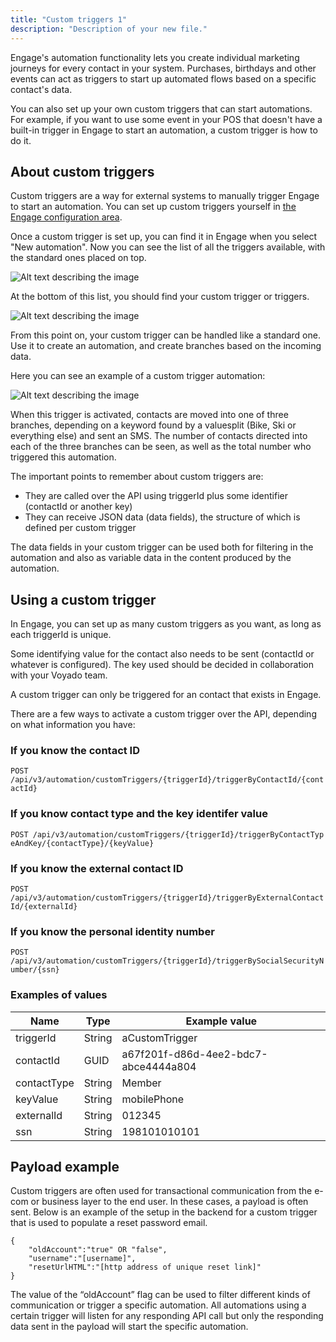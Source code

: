 ```yaml
---
title: "Custom triggers 1"
description: "Description of your new file."
---
```


Engage's automation functionality lets you create individual marketing journeys for every contact in your system. Purchases, birthdays and other events can act as triggers to start up automated flows based on a specific contact's data.

You can also set up your own custom triggers that can start automations. For example, if you want to use some event in your POS that doesn't have a built-in trigger in Engage to start an automation, a custom trigger is how to do it.

## **About custom triggers**

Custom triggers are a way for external systems to manually trigger Engage to start an automation. You can set up custom triggers yourself in [the Engage configuration area](https://developer.voyado.com/en/configure-engage/custom-triggers.html).

Once a custom trigger is set up, you can find it in Engage when you select "New automation". Now you can see the list of all the triggers available, with the standard ones placed on top.

![Alt text describing the image](images/custom-triggers-01.png)

At the bottom of this list, you should find your custom trigger or triggers.

![Alt text describing the image](images/custom-triggers-02.png)

From this point on, your custom trigger can be handled like a standard one. Use it to create an automation, and create branches based on the incoming data.

Here you can see an example of a custom trigger automation:

![Alt text describing the image](images/custom-triggers-03.png)

When this trigger is activated, contacts are moved into one of three branches, depending on a keyword found by a valuesplit (Bike, Ski or everything else) and sent an SMS. The number of contacts directed into each of the three branches can be seen, as well as the total number who triggered this automation.

The important points to remember about custom triggers are:

- They are called over the API using triggerId plus some identifier (contactId or another key)
- They can receive JSON data (data fields), the structure of which is defined per custom trigger

The data fields in your custom trigger can be used both for filtering in the automation and also as variable data in the content produced by the automation.

## **Using a custom trigger**

In Engage, you can set up as many custom triggers as you want, as long as each triggerId is unique.

Some identifying value for the contact also needs to be sent (contactId or whatever is configured). The key used should be decided in collaboration with your Voyado team.

A custom trigger can only be triggered for an contact that exists in Engage.

There are a few ways to activate a custom trigger over the API, depending on what information you have:

### **If you know the contact ID**

`POST /api/v3/automation/customTriggers/{triggerId}/triggerByContactId/{contactId}`

### **If you know contact type and the key identifer value**

`POST /api/v3/automation/customTriggers/{triggerId}/triggerByContactTypeAndKey/{contactType}/{keyValue}`

### **If you know the external contact ID**

`POST /api/v3/automation/customTriggers/{triggerId}/triggerByExternalContactId/{externalId}`

### **If you know the personal identity number**

`POST /api/v3/automation/customTriggers/{triggerId}/triggerBySocialSecurityNumber/{ssn}`

### **Examples of values**

| Name        | Type   | Example value                        |
| ----------- | ------ | ------------------------------------ |
| triggerId   | String | aCustomTrigger                       |
| contactId   | GUID   | a67f201f-d86d-4ee2-bdc7-abce4444a804 |
| contactType | String | Member                               |
| keyValue    | String | mobilePhone                          |
| externalId  | String | 012345                               |
| ssn         | String | 198101010101                         |

## **Payload example**

Custom triggers are often used for transactional communication from the e-com or business layer to the end user. In these cases, a payload is often sent. Below is an example of the setup in the backend for a custom trigger that is used to populate a reset password email.

```
{
    "oldAccount":"true" OR "false",
    "username":"[username]",
    "resetUrlHTML":"[http address of unique reset link]"
}
```

The value of the “oldAccount” flag can be used to filter different kinds of communication or trigger a specific automation. All automations using a certain trigger will listen for any responding API call but only the responding data sent in the payload will start the specific automation.